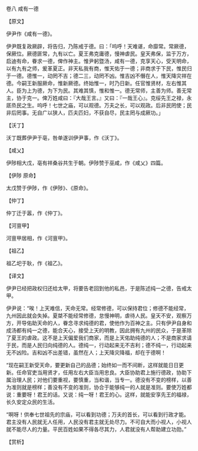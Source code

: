 

卷八 咸有一德

【原文】

伊尹作《咸有一德》。

伊尹既复政厥辟，将告归，乃陈戒于德。曰：「呜呼！天难谌，命靡常。常厥德，保厥位。厥德匪常，九有以亡。夏王弗克庸德，慢神虐民。皇天弗保，监于万方，启迪有命，眷求一德，俾作神主。惟尹躬暨汤，咸有一德，克享天心，受天明命，以有九有之师，爰革夏正。非天私我有商，惟天佑于一德；非商求于下民，惟民归于一德。德惟一，动罔不吉；德二三，动罔不凶。惟吉凶不僭在人，惟天降灾祥在德。今嗣王新服厥命，惟新厥德。终始惟一，时乃日新。任官惟贤材，左右惟其人。臣为上为德，为下为民。其难其慎，惟和惟一。德无常师，主善为师。善无常主，协于克一。俾万姓咸曰：『大哉王言。』又曰：『一哉王心』。克绥先王之禄，永厎烝民之生。呜呼！七世之庙，可以观德。万夫之长，可以观政。后非民罔使；民非后罔事。无自广以狭人，匹夫匹妇，不获自尽，民主罔与成厥功。」

【沃丁】

沃丁既葬伊尹于亳，咎单遂训伊尹事，作《沃丁》。

【咸乂】

伊陟相大戊，亳有祥桑谷共生于朝。伊陟赞于巫咸，作《咸乂》四篇。

【伊陟 原命】

太戊赞于伊陟，作《伊陟》、《原命》。

【仲丁】

仲丁迁于嚣，作《仲丁》。

【河亶甲】

河亶甲居相，作《河亶甲》。

【祖乙】

祖乙圯于耿，作《祖乙》。

【译文】

伊尹已经把政权归还给太甲，将要告老回到他的私邑，于是陈述纯一之德，告戒太甲。

伊尹说：“唉！上天难信，天命无常。经常修德，可以保持君位；修德不能经常，九州因此就会失掉。夏桀不能经常修德，怠慢神明，虐待人民。皇天不安，观察万方，开导佑助天命的人，眷念寻求纯德的君，使他作为百神之主。只有伊尹自身和成汤都有纯一之德，能合天心，接受上天的明教，因此拥有九州的民众，于是革除了夏王的虐政。这不是上天偏爱我们商家，而是上天佑助纯德的人；不是商家求请于民，而是人民归向纯德的人。德纯一，行动起来无不吉利；德不纯一，行动起来无不凶险。吉和凶不出差错，虽然在人；上天降灾降福，却在于德啊！

“现在嗣王新受天命，要更新自己的品德；始终如一而不间断，这样就能日日更新。任命官吏当用贤才，任用左右大臣当用忠良。大臣协助君上施行德政，协助下属治理人民；对他们要重视，要慎重，当和谐，当专一。德没有不变的榜样，以善为准则就是榜样；善没有不变的准则，协合于能够纯一的人就是准则。要使万姓都说：重要呀！君王的话。又说：纯一呀！君王的心。这样，就能安享先王的福禄，长久安定众民的生活。

“啊呀！供奉七世祖先的宗庙，可以看到功德；万夫的首长，可以看到行政才能。君主没有人民就无人任用，人民没有君主就无处尽力。不可自大而小视人，小视人就不能尽人的力量。平民百姓如果不得各尽其力，人君就没有人帮助建立功勋。”

【赏析】

